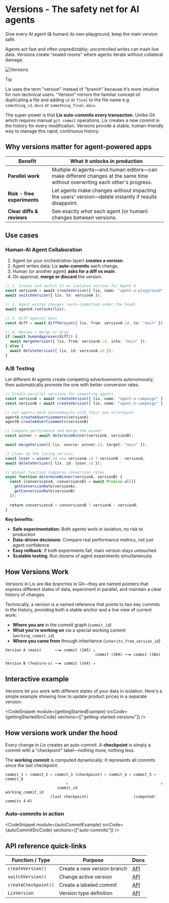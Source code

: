 
# Versions - The safety net for AI agents 

Give every AI agent (& human) its own playground, keep the main version safe.

Agents act fast and often unpredictably; uncontrolled writes can trash live data. Versions create “sealed rooms” where agents iterate without collateral damage.

![Versions](/versions.svg)

> [!TIP]
> Lix uses the term "version" instead of "branch" because it's more intuitive for non-technical users. "Version" mirrors the familiar concept of duplicating a file and adding `v2` or `final` to the file name e.g. `something_v2.docx` or `something_final.docx`.

The super-power is that **Lix auto-commits every transaction**. Unlike Git which requires manual `git commit` operations, Lix creates a new commit in the history for every modification. Versions provide a stable, human-friendly way to manage this rapid, continuous history.

## Why versions matter for agent-powered apps

| Benefit | What it unlocks in production |
|---------|------------------------------|
| **Parallel work** | Multiple AI agents—and human editors—can make different changes at the same time without overwriting each other's progress. |
| **Risk - free experiments** | Let agents make changes without impacting the users' version—delete instantly if results disappoint. |
| **Clear diffs & reviews** | See exactly *what* each agent (or human) changes between versions. |

## Use cases

### Human-AI Agent Collaboration

1. Agent (or your orchestration layer) **creates a version**.
2. Agent writes data; Lix **auto-commits** each change.
3. Human (or another agent) **asks for a diff vs main**.
4. On approval, **merge or discard** the version.

```typescript
// 1. Create and switch to an isolated version for Agent A
const versionA = await createVersion({ lix, name: "agent-a-playground" });
await switchVersion({ lix, to: versionA });

// 2. Agent writes changes (auto-committed under the hood)
await agentA.runTasks(lix);

// 3. Diff against main
const diff = await diffVersion({ lix, from: versionA.id, to: "main" });

// 4. Review / merge or drop
if (await humanApproves(diff)) {
  await mergeVersion({ lix, from: versionA.id, into: "main" });
} else {
  await deleteVersion({ lix, id: versionA.id });
}
```

### A/B Testing

Let different AI agents create competing advertisements autonomously, then automatically promote the one with better conversion rates.

```typescript
// Create parallel versions for competing agents
const versionA = await createVersion({ lix, name: "agent-a-campaign" });
const versionB = await createVersion({ lix, name: "agent-b-campaign" });

// Let agents work autonomously with their own strategies
agentA.createAdvertisements(versionA),
agentB.createAdvertisements(versionB)

// Compare performance and merge the winner
const winner = await determineWinner(versionA, versionB);

await mergeVersion({ lix, source: winner.id, target: "main" });

// Clean up the losing version
const loser = winner.id === versionA.id ? versionB : versionA;
await deleteVersion({ lix, id: loser.id });

// Winner function compares conversion rates
async function determineWinner(versionA, versionB) {
  const [conversionsA, conversionsB] = await Promise.all([
    getConversionRate(versionA),
    getConversionRate(versionB)
  ]);
  
  return conversionsA > conversionsB ? versionA : versionB;
}
```

**Key benefits:**
- **Safe experimentation**: Both agents work in isolation, no risk to production
- **Data-driven decisions**: Compare real performance metrics, not just agent confidence
- **Easy rollback**: If both experiments fail, main version stays untouched
- **Scalable testing**: Run dozens of agent experiments simultaneously



## How Versions Work

Versions in Lix are like branches in Git—they are named pointers that express different states of data, experiment in parallel, and maintain a clear history of changes.


Technically, a version is a named reference that points to two key commits in the history, providing both a stable anchor and a live view of current work:

- **Where you are** in the commit graph (`commit_id`)
- **What you're working on** via a special working commit (`working_commit_id`)
- **Where you came from** through inheritance (`inherits_from_version_id`)

```
Version A (main)      ──► commit (245) ↘
                                        commit (309) ──► commit (38e) ...
Version B (feature-x) ──► commit (sh4) ↗
```

## Interactive example

Versions let you work with different states of your data in isolation. Here's a simple example showing how to update product prices in a separate version:

<CodeSnippet
  module={gettingStartedExample}
  srcCode={gettingStartedSrcCode}
  sections={["getting-started-versions"]}
/>

## How versions work under the hood

Every change in Lix creates an auto-commit. A **checkpoint** is simply a commit with a "checkpoint" label—nothing more, nothing less.

The **working commit** is computed dynamically: it represents all commits since the last checkpoint.

```
commit_1 ← commit_2 ← commit_3 (checkpoint) ← commit_4 ← commit_5 ← commit_6
                           ↑                                         ↑
                       commit_id                              working_commit_id
                    (last checkpoint)                    (computed: commits 4-6)
```

### Auto-commits in action

<CodeSnippet
  module={autoCommitExample}
  srcCode={autoCommitSrcCode}
  sections={["auto-commits"]}
/>

## API reference quick-links

| Function / Type      | Purpose                     | Docs                                   |
| -------------------- | --------------------------- | -------------------------------------- |
| `createVersion()`    | Create a new version branch | [API](/api/functions/createVersion)    |
| `switchVersion()`    | Change active version       | [API](/api/functions/switchVersion)    |
| `createCheckpoint()` | Create a labeled commit     | [API](/api/functions/createCheckpoint) |
| `LixVersion`         | Version type definition     | [API](/api/types/LixVersion)           |
